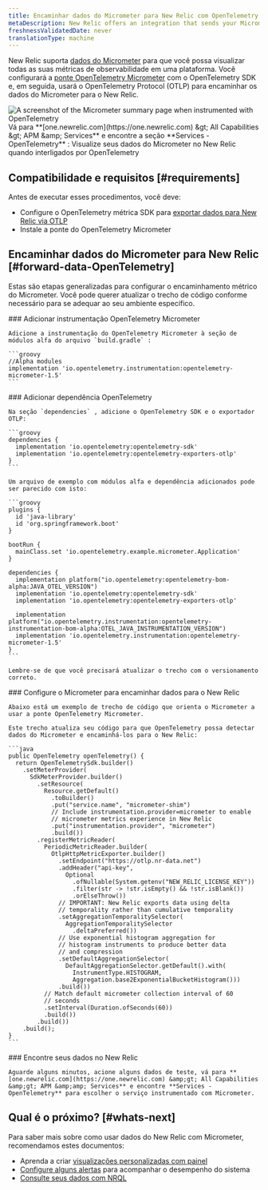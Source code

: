 ```yaml
---
title: Encaminhar dados do Micrometer para New Relic com OpenTelemetry
metaDescription: New Relic offers an integration that sends your Micrometer telemetry data to your New Relic account.
freshnessValidatedDate: never
translationType: machine
---
```



New Relic suporta [dados do Micrometer](https://micrometer.io/) para que você possa visualizar todas as suas métricas de observabilidade em uma plataforma. Você configurará a [ponte OpenTelemetry Micrometer](https://github.com/open-telemetry/opentelemetry-java-instrumentation/tree/main/instrumentation/micrometer/micrometer-1.5/library) com o OpenTelemetry SDK e, em seguida, usará o OpenTelemetry Protocol (OTLP) para encaminhar os dados do Micrometer para o New Relic.

<img title="Micrometer bridged with OpenTelemetry in New Relic" alt="A screenshot of the Micrometer summary page when instrumented with OpenTelemetry" src={opentelemetryMicrometerWithOtel} />

<figcaption>
  Vá para **[one.newrelic.com](https://one.newrelic.com) &amp;gt; All Capabilities &amp;gt; APM &amp;amp; Services** e encontre a seção **Services - OpenTelemetry** : Visualize seus dados do Micrometer no New Relic quando interligados por OpenTelemetry
</figcaption>

## Compatibilidade e requisitos [#requirements]

Antes de executar esses procedimentos, você deve:

* Configure o OpenTelemetry métrica SDK para [exportar dados para New Relic via OTLP](/docs/more-integrations/open-source-telemetry-integrations/opentelemetry/opentelemetry-introduction/#how-it-works)
* Instale a ponte do OpenTelemetry Micrometer

## Encaminhar dados do Micrometer para New Relic [#forward-data-OpenTelemetry]

Estas são etapas generalizadas para configurar o encaminhamento métrico do Micrometer. Você pode querer atualizar o trecho de código conforme necessário para se adequar ao seu ambiente específico.

<Steps>
  <Step>
    ### Adicionar instrumentação OpenTelemetry Micrometer

    Adicione a instrumentação do OpenTelemetry Micrometer à seção de módulos alfa do arquivo `build.gradle` :

    ```groovy
    //Alpha modules
    implementation 'io.opentelemetry.instrumentation:opentelemetry-micrometer-1.5'
    ```
  </Step>

  <Step>
    ### Adicionar dependência OpenTelemetry

    Na seção `dependencies` , adicione o OpenTelemetry SDK e o exportador OTLP:

    ```groovy
    dependencies {
      implementation 'io.opentelemetry:opentelemetry-sdk'
      implementation 'io.opentelemetry:opentelemetry-exporters-otlp'
    }
    ```

    Um arquivo de exemplo com módulos alfa e dependência adicionados pode ser parecido com isto:

    ```groovy
    plugins {
      id 'java-library'
      id 'org.springframework.boot'
    }

    bootRun {
      mainClass.set 'io.opentelemetry.example.micrometer.Application'
    }

    dependencies {
      implementation platform("io.opentelemetry:opentelemetry-bom-alpha:JAVA_OTEL_VERSION")
      implementation 'io.opentelemetry:opentelemetry-sdk'
      implementation 'io.opentelemetry:opentelemetry-exporters-otlp'

      implementation platform("io.opentelemetry.instrumentation:opentelemetry-instrumentation-bom-alpha:OTEL_JAVA_INSTRUMENTATION_VERSION")
      implementation 'io.opentelemetry.instrumentation:opentelemetry-micrometer-1.5'
    }
    ```

    Lembre-se de que você precisará atualizar o trecho com o versionamento correto.
  </Step>

  <Step>
    ### Configure o Micrometer para encaminhar dados para o New Relic

    Abaixo está um exemplo de trecho de código que orienta o Micrometer a usar a ponte OpenTelemetry Micrometer.

    Este trecho atualiza seu código para que OpenTelemetry possa detectar dados do Micrometer e encaminhá-los para o New Relic:

    ```java
    public OpenTelemetry openTelemetry() {
      return OpenTelemetrySdk.builder()
        .setMeterProvider(
          SdkMeterProvider.builder()
            .setResource(
              Resource.getDefault()
                .toBuilder()
                .put("service.name", "micrometer-shim")
                // Include instrumentation.provider=micrometer to enable
                // micrometer metrics experience in New Relic
                .put("instrumentation.provider", "micrometer")
                .build())
            .registerMetricReader(
              PeriodicMetricReader.builder(
                OtlpHttpMetricExporter.builder()
                  .setEndpoint("https://otlp.nr-data.net")
                  .addHeader("api-key",
                    Optional
                      .ofNullable(System.getenv("NEW_RELIC_LICENSE_KEY"))
                      .filter(str -> !str.isEmpty() && !str.isBlank())
                      .orElseThrow())
                  // IMPORTANT: New Relic exports data using delta
                  // temporality rather than cumulative temporality
                  .setAggregationTemporalitySelector(
                    AggregationTemporalitySelector
                      .deltaPreferred())
                  // Use exponential histogram aggregation for
                  // histogram instruments to produce better data
                  // and compression
                  .setDefaultAggregationSelector(
                    DefaultAggregationSelector.getDefault().with(
                      InstrumentType.HISTOGRAM,
                      Aggregation.base2ExponentialBucketHistogram()))
                  .build())
              // Match default micrometer collection interval of 60
              // seconds
              .setInterval(Duration.ofSeconds(60))
              .build())
            .build())
        .build();
    }
    ```
  </Step>

  <Step>
    ### Encontre seus dados no New Relic

    Aguarde alguns minutos, acione alguns dados de teste, vá para **[one.newrelic.com](https://one.newrelic.com) &amp;gt; All Capabilities &amp;gt; APM &amp;amp; Services** e encontre **Services - OpenTelemetry** para escolher o serviço instrumentado com Micrometer.
  </Step>
</Steps>

## Qual é o próximo? [#whats-next]

Para saber mais sobre como usar dados do New Relic com Micrometer, recomendamos estes documentos:

* Aprenda a criar [visualizações personalizadas com painel](/docs/query-your-data/explore-query-data/dashboards/introduction-dashboards)
* [Configure alguns alertas](/docs/tutorial-create-alerts/create-an-alert) para acompanhar o desempenho do sistema
* [Consulte seus dados com NRQL](/docs/nrql/get-started/introduction-nrql-how-nrql-works)